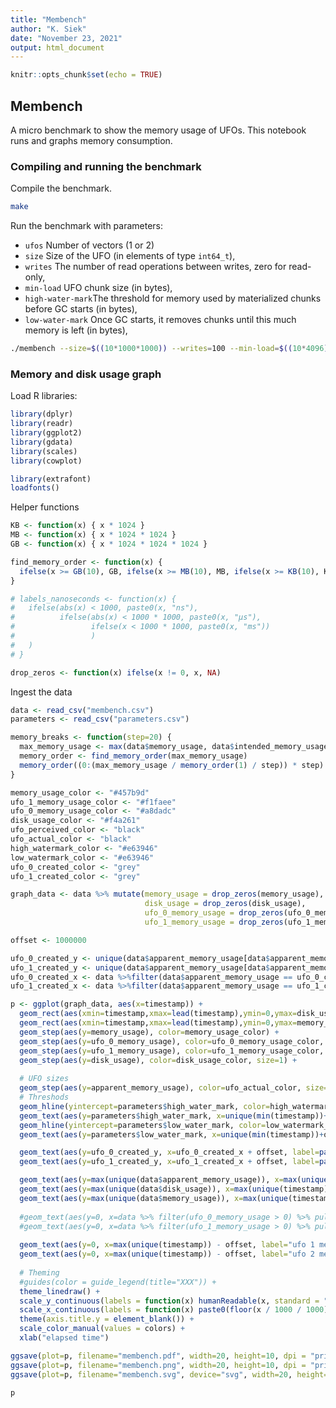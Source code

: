 ```yaml
---
title: "Membench"
author: "K. Siek"
date: "November 23, 2021"
output: html_document
---
```


```r
knitr::opts_chunk$set(echo = TRUE)
```

## Membench

A micro benchmark to show the memory usage of UFOs. This notebook runs and graphs memory consumption.

### Compiling and running the benchmark

Compile the benchmark.

```bash
make
```

Run the benchmark with parameters:

  - `ufos` Number of vectors (1 or 2)
  - `size`  Size of the UFO (in elements of type `int64_t`),
  - `writes` The number of read operations between writes, zero for read-only,
  - `min-load` UFO chunk size (in bytes),
  - `high-water-mark`The threshold for memory used by materialized chunks before GC starts (in bytes),
  - `low-water-mark` Once GC starts, it removes chunks until this much memory is left (in bytes),

``` bash
./membench --size=$((10*1000*1000)) --writes=100 --min-load=$((10*4096)) --high-water-mark=$((20 * 1024 * 1024)) --low-water-mark=$((10 * 1024 * 1024)) --ufos=2
```

### Memory and disk usage graph

Load R libraries:
```r
library(dplyr)
library(readr)
library(ggplot2)
library(gdata)
library(scales)
library(cowplot)

library(extrafont)
loadfonts()
```

Helper functions
```r
KB <- function(x) { x * 1024 }
MB <- function(x) { x * 1024 * 1024 }
GB <- function(x) { x * 1024 * 1024 * 1024 }

find_memory_order <- function(x) {
  ifelse(x >= GB(10), GB, ifelse(x >= MB(10), MB, ifelse(x >= KB(10), KB, function(x) x)))
}

# labels_nanoseconds <- function(x) {
#   ifelse(abs(x) < 1000, paste0(x, "ns"),
#          ifelse(abs(x) < 1000 * 1000, paste0(x, "µs"), 
#                 ifelse(x < 1000 * 1000, paste0(x, "ms"))
#                 )
#   )
# }

drop_zeros <- function(x) ifelse(x != 0, x, NA)
```

Ingest the data
```r
data <- read_csv("membench.csv")
parameters <- read_csv("parameters.csv")
```

```r
memory_breaks <- function(step=20) {
  max_memory_usage <- max(data$memory_usage, data$intended_memory_usage, data$disk_usage, data$apparent_memory_usage, parameters$high_water_mark)
  memory_order <- find_memory_order(max_memory_usage)
  memory_order((0:(max_memory_usage / memory_order(1) / step)) * step)
}

memory_usage_color <- "#457b9d"
ufo_1_memory_usage_color <- "#f1faee"
ufo_0_memory_usage_color <- "#a8dadc"
disk_usage_color <- "#f4a261"
ufo_perceived_color <- "black"
ufo_actual_color <- "black"
high_watermark_color <- "#e63946"
low_watermark_color <- "#e63946"
ufo_0_created_color <- "grey"
ufo_1_created_color <- "grey"

graph_data <- data %>% mutate(memory_usage = drop_zeros(memory_usage),
                              disk_usage = drop_zeros(disk_usage),
                              ufo_0_memory_usage = drop_zeros(ufo_0_memory_usage),
                              ufo_1_memory_usage = drop_zeros(ufo_1_memory_usage))

offset <- 1000000

ufo_0_created_y <- unique(data$apparent_memory_usage[data$apparent_memory_usage != 0])[1]
ufo_1_created_y <- unique(data$apparent_memory_usage[data$apparent_memory_usage != 0])[2]
ufo_0_created_x <- data %>%filter(data$apparent_memory_usage == ufo_0_created_y) %>% pull(timestamp) %>% min 
ufo_1_created_x <- data %>%filter(data$apparent_memory_usage == ufo_1_created_y) %>% pull(timestamp) %>% min 

p <- ggplot(graph_data, aes(x=timestamp)) + 
  geom_rect(aes(xmin=timestamp,xmax=lead(timestamp),ymin=0,ymax=disk_usage), fill=disk_usage_color, color=disk_usage_color, alpha=1) +
  geom_rect(aes(xmin=timestamp,xmax=lead(timestamp),ymin=0,ymax=memory_usage), fill=memory_usage_color, color=memory_usage_color, alpha=1) +
  geom_step(aes(y=memory_usage), color=memory_usage_color) +
  geom_step(aes(y=ufo_0_memory_usage), color=ufo_0_memory_usage_color, size=0.75) + #linetype = "dotted",
  geom_step(aes(y=ufo_1_memory_usage), color=ufo_1_memory_usage_color, size=0.75) +
  geom_step(aes(y=disk_usage), color=disk_usage_color, size=1) +
  
  # UFO sizes
  geom_step(aes(y=apparent_memory_usage), color=ufo_actual_color, size=0.5, linetype = "dashed") +
  # Threshods
  geom_hline(yintercept=parameters$high_water_mark, color=high_watermark_color, linetype = "dashed") +
  geom_text(aes(y=parameters$high_water_mark, x=unique(min(timestamp))+offset, label="high watermark"), color=high_watermark_color, vjust=-0.75, hjust=0, check_overlap = TRUE) +
  geom_hline(yintercept=parameters$low_water_mark, color=low_watermark_color, linetype = "dashed") +
  geom_text(aes(y=parameters$low_water_mark, x=unique(min(timestamp))+offset, label="low watermark"), color=low_watermark_color, vjust=-0.75, hjust=0, check_overlap = TRUE) +

  geom_text(aes(y=ufo_0_created_y, x=ufo_0_created_x + offset, label=paste0("ufo::new(", label_number_si()(parameters$size / 1), " * int64)")), vjust=-0.75, hjust=0, check_overlap = TRUE) +
  geom_text(aes(y=ufo_1_created_y, x=ufo_1_created_x + offset, label=paste0("ufo::new(", label_number_si()(parameters$size / 2), " * int64)")), vjust=-0.75, hjust=0, check_overlap = TRUE) +

  geom_text(aes(y=max(unique(data$apparent_memory_usage)), x=max(unique(timestamp)) - offset, label="perceived memory usage"), vjust=-0.5, hjust=1, check_overlap = TRUE) +  
  geom_text(aes(y=max(unique(data$disk_usage)), x=max(unique(timestamp)) - offset, label=paste0("total disk usage"), fontface="bold"), color=disk_usage_color, vjust=-0.75, hjust=1, check_overlap = TRUE) +
  geom_text(aes(y=max(unique(data$memory_usage)), x=max(unique(timestamp)) - offset, label=paste0("total memory usage"), fontface="bold"), color=memory_usage_color, vjust=-0.75, hjust=1, check_overlap = TRUE) +
  
  #geom_text(aes(y=0, x=data %>% filter(ufo_0_memory_usage > 0) %>% pull(timestamp) %>% min + 2 * offset, label="ufo 1 memory usage"), color=ufo_0_memory_usage_color, vjust=-0.5, hjust=0, check_overlap = TRUE) +
  #geom_text(aes(y=0, x=data %>% filter(ufo_1_memory_usage > 0) %>% pull(timestamp) %>% min + 2 * offset, label="ufo 2 memory usage"), color=ufo_1_memory_usage_color, vjust=-0.5, hjust=0, check_overlap = TRUE) +
  
  geom_text(aes(y=0, x=max(unique(timestamp)) - offset, label="ufo 1 memory usage"), color=ufo_0_memory_usage_color,  vjust=-2.5, hjust=1, check_overlap = TRUE) +  
  geom_text(aes(y=0, x=max(unique(timestamp)) - offset, label="ufo 2 memory usage"), color=ufo_1_memory_usage_color,  vjust=-0.75, hjust=1, check_overlap = TRUE) +  
  
  # Theming
  #guides(color = guide_legend(title="XXX")) +
  theme_linedraw() + 
  scale_y_continuous(labels = function(x) humanReadable(x, standard = "IEC", sep = ""),  expand = expansion(mult = c(0, .05))) + # breaks=memory_breaks(20), 
  scale_x_continuous(labels = function(x) paste0(floor(x / 1000 / 1000), "ms"), expand = expansion(mult = c(.005, 0))) +
  theme(axis.title.y = element_blank()) +
  scale_color_manual(values = colors) +
  xlab("elapsed time")

ggsave(plot=p, filename="membench.pdf", width=20, height=10, dpi = "print")
ggsave(plot=p, filename="membench.png", width=20, height=10, dpi = "print")
ggsave(plot=p, filename="membench.svg", device="svg", width=20, height=10, dpi = "print")

p
```
